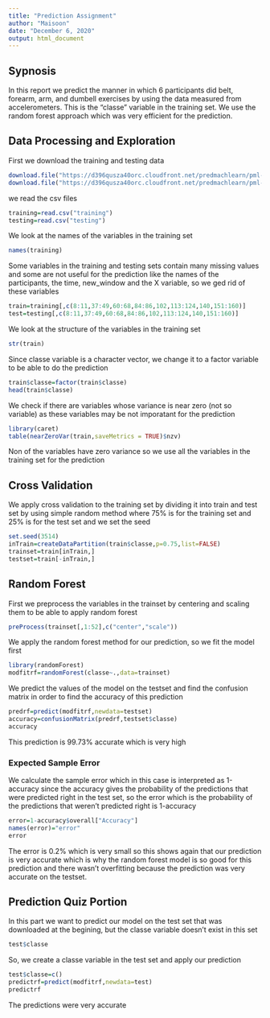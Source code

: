 ```yaml
---
title: "Prediction Assignment"
author: "Maisoon"
date: "December 6, 2020"
output: html_document
---
```

## Sypnosis
In this report we predict the manner in which 6 participants did belt, forearm, arm, and dumbell exercises by using the data measured from accelerometers. This is the "classe" variable in the training set. We use the random forest approach which was very efficient for the prediction.

## Data Processing and Exploration
First we download the training and testing data
```r
download.file("https://d396qusza40orc.cloudfront.net/predmachlearn/pml-training.csv",destfile = "./training")
download.file("https://d396qusza40orc.cloudfront.net/predmachlearn/pml-testing.csv",destfile = "./testing")
```
we read the csv files
```r
training=read.csv("training")
testing=read.csv("testing")
```
We look at the names of the variables in the training set
```r
names(training)
```
Some variables in the training and testing sets contain many missing values and some are not useful for the prediction like the names of the participants, the time, new_window and the X variable, so we ged rid of these variables
```r
train=training[,c(8:11,37:49,60:68,84:86,102,113:124,140,151:160)]
test=testing[,c(8:11,37:49,60:68,84:86,102,113:124,140,151:160)]
```
We look at the structure of the variables in the training set
```r
str(train)
```
Since classe variable is a character vector, we change it to a factor variable to be able to do the prediction
```r
train$classe=factor(train$classe)
head(train$classe)
```
We check if there are variables whose variance is near zero (not so variable) as these variables may be not imporatant for the prediction
```r
library(caret)
table(nearZeroVar(train,saveMetrics = TRUE)$nzv)
```
Non of the variables have zero variance so we use all the variables in the training set for the prediction

## Cross Validation
We apply cross validation to the training set by dividing it into train and test set by using simple random method where 75% is for the training set and 25% is for the test set and we set the seed
```r
set.seed(3514)
inTrain=createDataPartition(train$classe,p=0.75,list=FALSE)
trainset=train[inTrain,]
testset=train[-inTrain,]
```

## Random Forest
First we preprocess the variables in the trainset by centering and scaling them to be able to apply random forest
```r
preProcess(trainset[,1:52],c("center","scale"))
```
We apply the random forest method for our prediction, so we fit the model first 
```r
library(randomForest)
modfitrf=randomForest(classe~.,data=trainset)
```
We predict the values of the model on the testset and find the confusion matrix in order to find the accuracy of this prediction
```r
predrf=predict(modfitrf,newdata=testset)
accuracy=confusionMatrix(predrf,testset$classe)
accuracy
```
This prediction is 99.73% accurate which is very high

### Expected Sample Error
We calculate the sample error which in this case is interpreted as 1-accuracy since the accuracy gives the probability of the predictions that were predicted right in the test set, so the error which is the probability of the predictions that weren't predicted right is 1-accuracy
```r
error=1-accuracy$overall["Accuracy"]
names(error)="error"
error
```
The error is 0.2% which is very small so this shows again that our prediction is very accurate which is why the random forest model is so good for this prediction and there wasn't overfitting because the prediction was very accurate on the testset.

## Prediction Quiz Portion
In this part we want to predict our model on the test set that was downloaded at the begining, but the classe variable doesn't exist in this set
```r
test$classe
```
So, we create a classe variable in the test set and apply our prediction
```r
test$classe=c()
predictrf=predict(modfitrf,newdata=test)
predictrf
```
The predictions were very accurate


